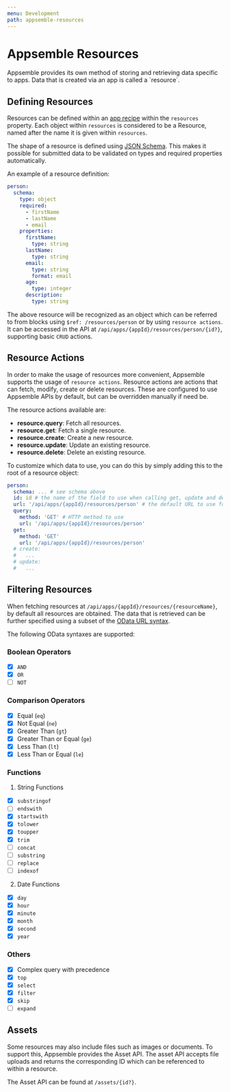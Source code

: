 ```yaml
---
menu: Development
path: appsemble-resources
---
```


# Appsemble Resources

Appsemble provides its own method of storing and retrieving data specific to apps. Data that is
created via an app is called a ´resource´.

## Defining Resources

Resources can be defined within an [app recipe](reference/app) within the `resources` property. Each
object within `resources` is considered to be a Resource, named after the name it is given within
`resources`.

The shape of a resource is defined using [JSON Schema](https://json-schema.org/). This makes it
possible for submitted data to be validated on types and required properties automatically.

An example of a resource definition:

```yaml
person:
  schema:
    type: object
    required:
      - firstName
      - lastName
      - email
    properties:
      firstName:
        type: string
      lastName:
        type: string
      email:
        type: string
        format: email
      age:
        type: integer
      description:
        type: string
```

The above resource will be recognized as an object which can be referred to from blocks using
`$ref: /resources/person` or by using `resource actions`. It can be accessed in the API at
`/api/apps/{appId}/resources/person/{id?}`, supporting basic `CRUD` actions.

## Resource Actions

In order to make the usage of resources more convenient, Appsemble supports the usage of
`resource actions`. Resource actions are actions that can fetch, modify, create or delete resources.
These are configured to use Appsemble APIs by default, but can be overridden manually if need be.

The resource actions available are:

- **resource.query**: Fetch all resources.
- **resource.get**: Fetch a single resource.
- **resource.create**: Create a new resource.
- **resource.update**: Update an existing resource.
- **resource.delete**: Delete an existing resource.

To customize which data to use, you can do this by simply adding this to the root of a resource
object:

```yaml
person:
  schema: ... # see schema above
  id: id # the name of the field to use when calling get, update and delete
  url: '/api/apps/{appId}/resources/person' # the default URL to use for resource actions
  query:
    method: 'GET' # HTTP method to use
    url: '/api/apps/{appId}/resources/person'
  get:
    method: 'GET'
    url: '/api/apps/{appId}/resources/person'
  # create:
  #   ...
  # update:
  #   ...
```

## Filtering Resources

When fetching resources at `/api/apps/{appId}/resources/{resourceName}`, by default all resources
are obtained. The data that is retrieved can be further specified using a subset of the
[OData URL syntax](http://docs.oasis-open.org/odata/odata/v4.01/odata-v4.01-part2-url-conventions.html).

The following OData syntaxes are supported:

### Boolean Operators

- [x] `AND`
- [x] `OR`
- [ ] `NOT`

### Comparison Operators

- [x] Equal (`eq`)
- [x] Not Equal (`ne`)
- [x] Greater Than (`gt`)
- [x] Greater Than or Equal (`ge`)
- [x] Less Than (`lt`)
- [x] Less Than or Equal (`le`)

### Functions

1. String Functions

- [x] `substringof`
- [ ] `endswith`
- [x] `startswith`
- [x] `tolower`
- [x] `toupper`
- [x] `trim`
- [ ] `concat`
- [ ] `substring`
- [ ] `replace`
- [ ] `indexof`

2. Date Functions

- [x] `day`
- [x] `hour`
- [x] `minute`
- [x] `month`
- [x] `second`
- [x] `year`

### Others

- [x] Complex query with precedence
- [x] `top`
- [x] `select`
- [x] `filter`
- [x] `skip`
- [ ] `expand`

## Assets

Some resources may also include files such as images or documents. To support this, Appsemble
provides the Asset API. The asset API accepts file uploads and returns the corresponding ID which
can be referenced to within a resource.

The Asset API can be found at `/assets/{id?}`.
